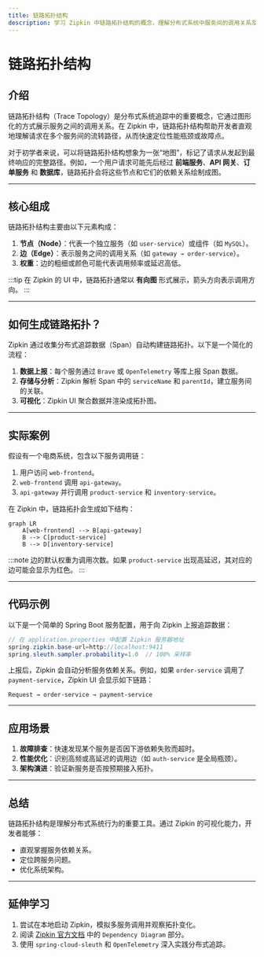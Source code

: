 ```yaml
---
title: 链路拓扑结构
description: 学习 Zipkin 中链路拓扑结构的概念，理解分布式系统中服务间的调用关系及其可视化展现方式。
---
```


# 链路拓扑结构

## 介绍

链路拓扑结构（Trace Topology）是分布式系统追踪中的重要概念，它通过图形化的方式展示服务之间的调用关系。在 Zipkin 中，链路拓扑结构帮助开发者直观地理解请求在多个服务间的流转路径，从而快速定位性能瓶颈或故障点。

对于初学者来说，可以将链路拓扑结构想象为一张“地图”，标记了请求从发起到最终响应的完整路径。例如，一个用户请求可能先后经过 **前端服务**、**API 网关**、**订单服务** 和 **数据库**，链路拓扑会将这些节点和它们的依赖关系绘制成图。

---

## 核心组成

链路拓扑结构主要由以下元素构成：

1. **节点（Node）**：代表一个独立服务（如 `user-service`）或组件（如 `MySQL`）。
2. **边（Edge）**：表示服务之间的调用关系（如 `gateway → order-service`）。
3. **权重**：边的粗细或颜色可能代表调用频率或延迟高低。

:::tip
在 Zipkin 的 UI 中，链路拓扑通常以 **有向图** 形式展示，箭头方向表示调用方向。
:::

---

## 如何生成链路拓扑？

Zipkin 通过收集分布式追踪数据（Span）自动构建链路拓扑。以下是一个简化的流程：

1. **数据上报**：每个服务通过 `Brave` 或 `OpenTelemetry` 等库上报 Span 数据。
2. **存储与分析**：Zipkin 解析 Span 中的 `serviceName` 和 `parentId`，建立服务间的关联。
3. **可视化**：Zipkin UI 聚合数据并渲染成拓扑图。

---

## 实际案例

假设有一个电商系统，包含以下服务调用链：

1. 用户访问 `web-frontend`。
2. `web-frontend` 调用 `api-gateway`。
3. `api-gateway` 并行调用 `product-service` 和 `inventory-service`。

在 Zipkin 中，链路拓扑会生成如下结构：

```mermaid
graph LR
    A[web-frontend] --> B[api-gateway]
    B --> C[product-service]
    B --> D[inventory-service]
```

:::note
边的默认权重为调用次数。如果 `product-service` 出现高延迟，其对应的边可能会显示为红色。
:::

---

## 代码示例

以下是一个简单的 Spring Boot 服务配置，用于向 Zipkin 上报追踪数据：

```java
// 在 application.properties 中配置 Zipkin 服务器地址
spring.zipkin.base-url=http://localhost:9411
spring.sleuth.sampler.probability=1.0  // 100% 采样率
```

上报后，Zipkin 会自动分析服务依赖关系。例如，如果 `order-service` 调用了 `payment-service`，Zipkin UI 会显示如下链路：

```
Request → order-service → payment-service
```

---

## 应用场景

1. **故障排查**：快速发现某个服务是否因下游依赖失败而超时。
2. **性能优化**：识别高频或高延迟的调用边（如 `auth-service` 是全局瓶颈）。
3. **架构演进**：验证新服务是否按预期接入拓扑。

---

## 总结

链路拓扑结构是理解分布式系统行为的重要工具。通过 Zipkin 的可视化能力，开发者能够：

- 直观掌握服务依赖关系。
- 定位跨服务问题。
- 优化系统架构。

---

## 延伸学习

1. 尝试在本地启动 Zipkin，模拟多服务调用并观察拓扑变化。
2. 阅读 [Zipkin 官方文档](https://zipkin.io/) 中的 `Dependency Diagram` 部分。
3. 使用 `spring-cloud-sleuth` 和 `OpenTelemetry` 深入实践分布式追踪。